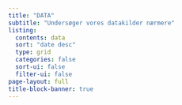 ```yaml
---
title: "DATA"
subtitle: "Undersøger vores datakilder nærmere"
listing:
  contents: data
  sort: "date desc"
  type: grid
  categories: false
  sort-ui: false
  filter-ui: false
page-layout: full
title-block-banner: true
---
```

